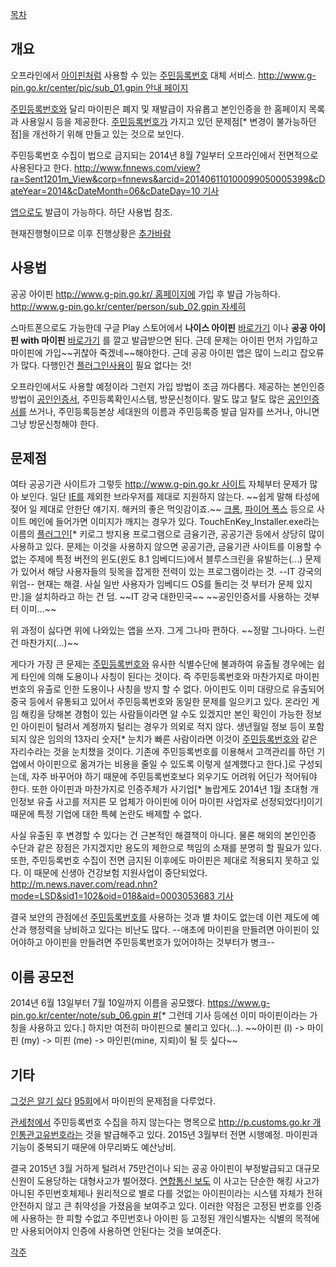 [[목차]]

== 개요 ==
오프라인에서 [[아이핀]]처럼 사용할 수 있는 [[주민등록번호]] 대체 서비스. [[http://www.g-pin.go.kr/center/pic/sub_01.gpin 안내 페이지]]

[[주민등록번호]]와 달리 마이핀은 폐지 및 재발급이 자유롭고 본인인증을 한 홈페이지 목록과 사용일시 등을 제공한다. [[주민등록번호]]가 가지고 있던 문제점[* 변경이 불가능하던 점]을 개선하기 위해 만들고 있는 것으로 보인다.

주민등록번호 수집이 법으로 금지되는 2014년 8월 7일부터 오프라인에서 전면적으로 사용된다고 한다. [[http://www.fnnews.com/view?ra=Sent1201m_View&corp=fnnews&arcid=201406110100099050005399&cDateYear=2014&cDateMonth=06&cDateDay=10 기사]]

[[앱]]으로도 발급이 가능하다. 하단 사용법 참조.

현재진행형이므로 이후 진행상황은 [[추가바람]]

== 사용법 ==
공공 아이핀 [[http://www.g-pin.go.kr/ 홈페이지]]에 가입 후 발급 가능하다. [[http://www.g-pin.go.kr/center/person/sub_02.gpin 자세히]]

스마트폰으로도 가능한데 구글 Play 스토어에서 '''나이스 아이핀''' [https://play.google.com/store/apps/details?id=com.niceid.nicemypin 바로가기] 이나 '''공공 아이핀 with 마이핀''' [https://play.google.com/store/apps/details?id=kr.go.gpin.androi 바로가기] 를 깔고 발급받으면 된다. 근데 문제는 아이핀 먼저 가입하고 마이핀에 가입~~귀찮아 죽겠네~~해야한다. 근데 공공 아이핀 앱은 많이 느리고 잡오류가 많다. 다행인건 [[플러그인]]사용이 필요 없다는 것!

오프라인에서도 사용할 예정이라 그런지 가입 방법이 조금 까다롭다. 제공하는 본인인증 방법이 [[공인인증서]], 주민등록확인시스템, 방문신청이다. 말도 많고 탈도 많은 [[공인인증서]]를 쓰거나, 주민등록등본상 세대원의 이름과 주민등록증 발급 일자를 쓰거나, 아니면 그냥 방문신청해야 한다.

== 문제점 ==
여타 공공기관 사이트가 그렇듯 [[http://www.g-pin.go.kr 사이트]] 자체부터 문제가 많아 보인다. 일단 [[IE]]를 제외한 브라우저를 제대로 지원하지 않는다. ~~쉽게 말해 타성에 젖어 일 제대로 안한단 얘기지. 해커의 좋은 먹잇감이죠.~~ [[크롬]], [[모질라 파이어폭스|파이어 폭스]] 등으로 사이트 메인에 들어가면 이미지가 깨지는 경우가 있다. TouchEnKey_Installer.exe라는 이름의 [[플러그인]][* 키로그 방지용 프로그램으로 금융기관, 공공기관 등에서 상당히 많이 사용하고 있다. 문제는 이것을 사용하지 않으면 공공기관, 금융기관 사이트를 이용할 수 없는 주제에 특정 버전의 윈도(윈도 8.1 임베디드)에서 블루스크린을 유발하는(...) 문제가 있어서 해당 사용자들의 뒷목을 잡게한 전력이 있는 프로그램이라는 것. --IT 강국의 위엄-- 현재는 해결. 사실 일반 사용자가 임베디드 OS를 돌리는 것 부터가 문제 있지만.]을 설치하라고 하는 건 덤. ~~IT 강국 대한민국~~ ~~공인인증서를 사용하는 것부터 이미...~~

위 과정이 싫다면 위에 나와있는 앱을 쓰자. 그게 그나마 편하다. ~~정말 그나마다. 느린건 마찬가지(…)~~

게다가 가장 큰 문제는 [[주민등록번호]]와 유사한 식별수단에 불과하여 유출될 경우에는 쉽게 타인에 의해 도용이나 사칭이 된다는 것이다. 즉 주민등록번호와 마찬가지로 마이핀 번호의 유출로 인한 도용이나 사칭을 방지 할 수 없다. 아이핀도 이미 대량으로 유출되어 중국 등에서 유통되고 있어서 주민등록번호와 동일한 문제를 일으키고 있다. 온라인 게임 해킹을 당해본 경험이 있는 사람들이라면 알 수도 있겠지만 본인 확인이 가능한 정보인 아이핀이 털려서 계정까지 털리는 경우가 의외로 적지 않다. 생년월일 정보 등이 포함되지 않은 임의의 13자리 숫자[* 눈치가 빠른 사람이라면 이것이 [[주민등록번호]]와 같은 자리수라는 것을 눈치챘을 것이다. 기존에 주민등록번호를 이용해서 고객관리를 하던 기업에서 아이핀으로 옮겨가는 비용을 줄일 수 있도록 이렇게 설계했다고 한다.]로 구성되는데, 자주 바꾸어야 하기 때문에 주민등록번호보다 외우기도 어려워 어딘가 적어둬야 한다. 또한 아이핀과 마찬가지로 인증주체가 사기업[* 놀랍게도 2014년 1월 초대형 개인정보 유출 사고를 저지른 모 업체가 아이핀에 이어 마이핀 사업자로 선정되었다!]이기 때문에 특정 기업에 대한 특혜 논란도 배제할 수 없다.

사실 유출된 후 변경할 수 있다는 건 근본적인 해결책이 아니다. 물론 해외의 본인인증 수단과 같은 장점은 가지겠지만 용도의 제한으로 책임의 소재를 분명히 할 필요가 있다. 또한, 주민등록번호 수집이 전면 금지된 이후에도 마이핀은 제대로 적용되지 못하고 있다. 이 때문에 신생아 건강보험 지원사업이 중단되었다. [[http://m.news.naver.com/read.nhn?mode=LSD&sid1=102&oid=018&aid=0003053683 기사]]

결국 보안의 관점에선 [[주민등록번호]]를 사용하는 것과 별 차이도 없는데 이런 제도에 예산과 행정력을 낭비하고 있다는 비난도 많다. --애초에 마이핀을 만들려면 아이핀이 있어야하고 아이핀을 만들려면 주민등록번호가 있어야하는 것부터가 병크--

== 이름 공모전 ==
2014년 6월 13일부터 7월 10일까지 이름을 공모했다. [[https://www.g-pin.go.kr/center/note/sub_06.gpin #]][* 그런데 기사 등에선 이미 마이핀이라는 가칭을 사용하고 있다.] 하지만 여전히 마이핀으로 불리고 있다(...).
~~아이핀 (I) -> 마이핀 (my) -> 미핀 (me) -> 마인핀(mine, 지뢰)이 될 듯 싶다~~

== 기타 ==
[[그것은 알기 싫다]] [http://xsfm.co.kr/wp/?p=135 95회]에서 마이핀의 문제점을 다루었다. 

[[관세청]]에서 주민등록번호 수집을 하지 않는다는 명목으로 [[http://p.customs.go.kr 개인통관고유번호]]라는 것을 발급해주고 있다. 2015년 3월부터 전면 시행예정. 마이핀과 기능이 중복되기 때문에 아무리봐도 예산낭비.

결국 2015년 3월 거하게 털려서 75만건이나 되는 공공 아이핀이 부정발급되고 대규모 신원이 도용당하는 대형사고가 벌어졌다. [http://www.yonhapnews.co.kr/it/2015/03/05/2401000000AKR20150305081751004.HTML 연합통신 보도] 이 사고는 단순한 해킹 사고가 아니된 주민번호체제나 원리적으로 별로 다를 것없는 아이핀이라는 시스템 자체가 전혀 안전하지 않고 큰 취약성을 가졌음을 보여주고 있다. 이러한 약점은 고정된 번호를 인증에 사용하는 한 피할 수없고 주민번호나 아이핀 등 고정된 개인식별자는 식별의 목적에만 사용되어야지 인증에 사용하면 안된다는 것을 보여준다.

[[각주]]
